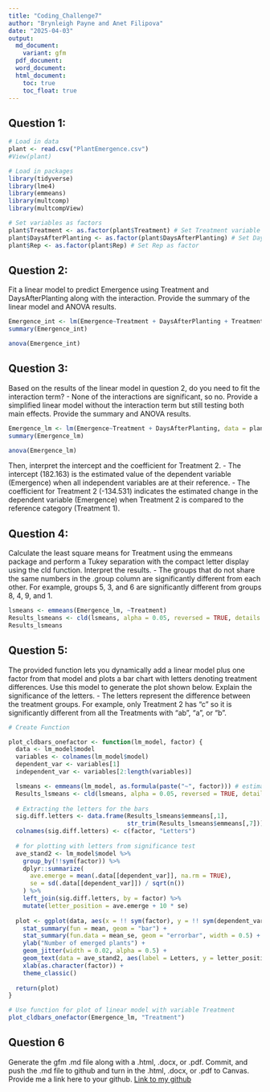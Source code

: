 ```yaml
---
title: "Coding_Challenge7"
author: "Brynleigh Payne and Anet Filipova"
date: "2025-04-03"
output: 
  md_document:
    variant: gfm
  pdf_document:
  word_document:
  html_document:
    toc: true
    toc_float: true
---
```


## Question 1: 
```r
# Load in data
plant <- read.csv("PlantEmergence.csv")
#View(plant)

# Load in packages
library(tidyverse)
library(lme4) 
library(emmeans)
library(multcomp)
library(multcompView)

# Set variables as factors
plant$Treatment <- as.factor(plant$Treatment) # Set Treatment variable as factor
plant$DaysAfterPlanting <- as.factor(plant$DaysAfterPlanting) # Set DaysAfterPlanting as factor
plant$Rep <- as.factor(plant$Rep) # Set Rep as factor

```

## Question 2:
Fit a linear model to predict Emergence using Treatment and
DaysAfterPlanting along with the interaction. Provide the summary of the linear
model and ANOVA results.
```r
Emergence_int <- lm(Emergence~Treatment + DaysAfterPlanting + Treatment:DaysAfterPlanting, data = plant)
summary(Emergence_int)
```
```r
anova(Emergence_int)
```

## Question 3:
Based on the results of the linear model in question 2, do you need to fit the
interaction term? 
- None of the interactions are significant, so no.
Provide a simplified linear model without the interaction term but still
testing both main effects. Provide the summary and ANOVA results. 
```r
Emergence_lm <- lm(Emergence~Treatment + DaysAfterPlanting, data = plant)
summary(Emergence_lm)
```
```r
anova(Emergence_lm)
```
Then, interpret the
intercept and the coefficient for Treatment 2.
- The intercept (182.163) is the estimated value of the dependent variable (Emergence) when all independent variables are at their reference. 
- The coefficient for Treatment 2 (-134.531) indicates the estimated change in the dependent variable (Emergence) when Treatment 2 is compared to the reference category (Treatment 1).

## Question 4:
Calculate the least square means for Treatment using the emmeans package and
perform a Tukey separation with the compact letter display using the cld function.
Interpret the results.
- The groups that do not share the same numbers in the .group column are significantly different from each other. For example, groups 5, 3, and 6 are significantly different from groups 8, 4, 9, and 1.
```r
lsmeans <- emmeans(Emergence_lm, ~Treatment)
Results_lsmeans <- cld(lsmeans, alpha = 0.05, reversed = TRUE, details = TRUE) # contrast with Tukey ajustment
Results_lsmeans
```

## Question 5:
The provided function lets you dynamically add a linear model plus one factor from
that model and plots a bar chart with letters denoting treatment differences. Use this
model to generate the plot shown below. Explain the significance of the letters.
- The letters represent the difference between the treatment groups. For example, only Treatment 2 has "c" so it is significantly different from all the Treatments with "ab", "a", or "b".  
```r
# Create Function

plot_cldbars_onefactor <- function(lm_model, factor) {
  data <- lm_model$model
  variables <- colnames(lm_model$model)
  dependent_var <- variables[1]
  independent_var <- variables[2:length(variables)]

  lsmeans <- emmeans(lm_model, as.formula(paste("~", factor))) # estimate lsmeans 
  Results_lsmeans <- cld(lsmeans, alpha = 0.05, reversed = TRUE, details = TRUE, Letters = letters) # contrast with Tukey adjustment by default.
  
  # Extracting the letters for the bars
  sig.diff.letters <- data.frame(Results_lsmeans$emmeans[,1], 
                                 str_trim(Results_lsmeans$emmeans[,7]))
  colnames(sig.diff.letters) <- c(factor, "Letters")
  
  # for plotting with letters from significance test
  ave_stand2 <- lm_model$model %>%
    group_by(!!sym(factor)) %>%
    dplyr::summarize(
      ave.emerge = mean(.data[[dependent_var]], na.rm = TRUE),
      se = sd(.data[[dependent_var]]) / sqrt(n())
    ) %>%
    left_join(sig.diff.letters, by = factor) %>%
    mutate(letter_position = ave.emerge + 10 * se)
  
  plot <- ggplot(data, aes(x = !! sym(factor), y = !! sym(dependent_var))) + 
    stat_summary(fun = mean, geom = "bar") +
    stat_summary(fun.data = mean_se, geom = "errorbar", width = 0.5) +
    ylab("Number of emerged plants") + 
    geom_jitter(width = 0.02, alpha = 0.5) +
    geom_text(data = ave_stand2, aes(label = Letters, y = letter_position), size = 5) +
    xlab(as.character(factor)) +
    theme_classic()
  
  return(plot)
}

# Use function for plot of linear model with variable Treatment
plot_cldbars_onefactor(Emergence_lm, "Treatment")

```

## Question 6
Generate the gfm .md file along with a .html, .docx, or .pdf. Commit, and push the
.md file to github and turn in the .html, .docx, or .pdf to Canvas. Provide me a link here to
your github.
[Link to my github](https://github.com/bep0022/PLPA5820)

